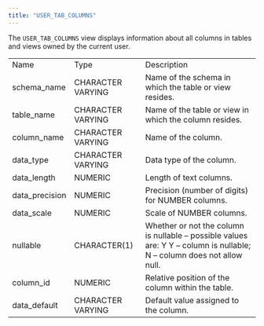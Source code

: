 ```yaml
---
title: "USER_TAB_COLUMNS"
---
```


<div id="user_tab_columns" class="registered_link"></div>


The `USER_TAB_COLUMNS` view displays information about all columns in tables and views owned by the current user.

|                 |                   |                                                                                                                        |
| --------------- | ----------------- | ---------------------------------------------------------------------------------------------------------------------- |
| Name            | Type              | Description                                                                                                            |
| schema_name    | CHARACTER VARYING | Name of the schema in which the table or view resides.                                                                 |
| table_name     | CHARACTER VARYING | Name of the table or view in which the column resides.                                                                 |
| column_name    | CHARACTER VARYING | Name of the column.                                                                                                    |
| data_type      | CHARACTER VARYING | Data type of the column.                                                                                               |
| data_length    | NUMERIC           | Length of text columns.                                                                                                |
| data_precision | NUMERIC           | Precision (number of digits) for NUMBER columns.                                                                       |
| data_scale     | NUMERIC           | Scale of NUMBER columns.                                                                                               |
| nullable        | CHARACTER(1)      | Whether or not the column is nullable – possible values are: Y Y – column is nullable; N – column does not allow null. |
| column_id      | NUMERIC           | Relative position of the column within the table.                                                                      |
| data_default   | CHARACTER VARYING | Default value assigned to the column.                                                                                  |
